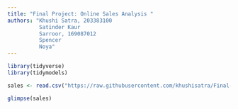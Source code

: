 ---
title: "Final Project: Online Sales Analysis "
authors: "Khushi Satra, 203383100
          Satinder Kaur
          Sarroor, 169087012
          Spencer
          Noya"
---



```{r}
library(tidyverse)
library(tidymodels)
```

```{r}
sales <- read.csv("https://raw.githubusercontent.com/khushisatra/Final-Project/refs/heads/main/online_sales_dataset.csv")

glimpse(sales)
```
